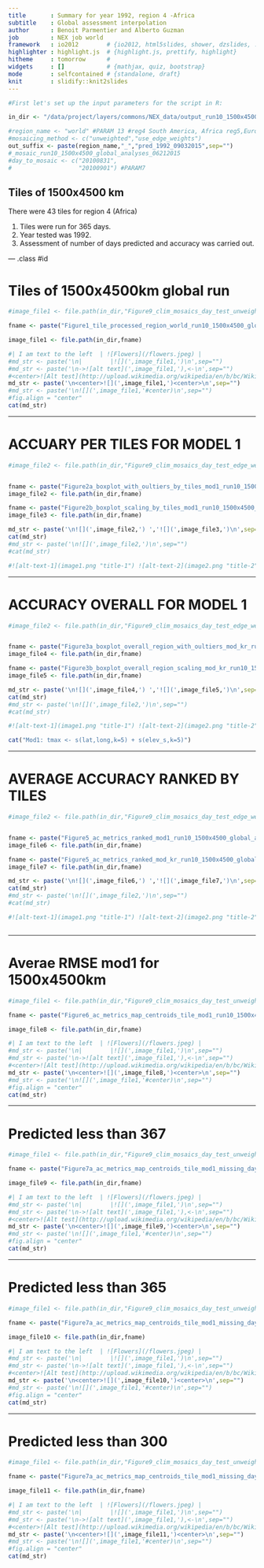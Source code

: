 ```yaml
---
title       : Summary for year 1992, region 4 -Africa
subtitle    : Global assessment interpolation
author      : Benoit Parmentier and Alberto Guzman
job         : NEX job world
framework   : io2012        # {io2012, html5slides, shower, dzslides, ...}
highlighter : highlight.js  # {highlight.js, prettify, highlight}
hitheme     : tomorrow      # 
widgets     : []            # {mathjax, quiz, bootstrap}
mode        : selfcontained # {standalone, draft}
knit        : slidify::knit2slides
---
```


```r

#First let's set up the input parameters for the script in R:

in_dir <- "/data/project/layers/commons/NEX_data/output_run10_1500x4500_global_analyses_pred_1992_09012015"

#region_name <- "world" #PARAM 13 #reg4 South America, Africa reg5,Europe reg2, North America reg1, Asia reg3
#mosaicing_method <- c("unweighted","use_edge_weights")
out_suffix <- paste(region_name,"_","pred_1992_09032015",sep="") 
#_mosaic_run10_1500x4500_global_analyses_06212015
#day_to_mosaic <- c("20100831",
#                   "20100901") #PARAM7

```

## Tiles of 1500x4500 km

There were 43 tiles for region 4 (Africa)

1. Tiles were run for 365 days.
2. Year tested was 1992.
3. Assessment of number of days predicted and accuracy was carried out.


--- .class #id 

<!-- Limit image width and height -->
<style type="text/css">
img {     
  max-height: 560px;     
  max-width: 964px; 
}
</style>
 


# Tiles of 1500x4500km global run 

```r
#image_file1 <- file.path(in_dir,"Figure9_clim_mosaics_day_test_unweighted_20100831_world_mosaic_07092015")

fname <- paste("Figure1_tile_processed_region_world_run10_1500x4500_global_analyses_pred_1992_09012015.png")

image_file1 <- file.path(in_dir,fname)

```

```r
#| I am text to the left  | ![Flowers](/flowers.jpeg) |
#md_str <- paste('\n|        |![](',image_file1,')\n',sep="") 
#md_str <- paste('\n->![alt text](',image_file1,'),<-\n',sep="")
#<center>![Alt test](http://upload.wikimedia.org/wikipedia/en/b/bc/Wiki.png)</center>
md_str <- paste('\n<center>![](',image_file1,')<center>\n',sep="")
#md_str <- paste('\n![](',image_file1,'#center)\n',sep="")
#fig.align = "center"
cat(md_str)
```

---

# ACCUARY PER TILES FOR MODEL 1

```r
#image_file2 <- file.path(in_dir,"Figure9_clim_mosaics_day_test_edge_weighted_20100831_world_mosaic_07092015.png")


fname <- paste("Figure2a_boxplot_with_oultiers_by_tiles_mod1_run10_1500x4500_global_analyses_pred_1992_09012015.png")
image_file2 <- file.path(in_dir,fname)

fname <- paste("Figure2b_boxplot_scaling_by_tiles_mod1_run10_1500x4500_global_analyses_pred_1992_09012015.png")
image_file3 <- file.path(in_dir,fname)

```


```r

md_str <- paste('\n![](',image_file2,') ','![](',image_file3,')\n',sep="") 
cat(md_str)
#md_str <- paste('\n![](',image_file2,')\n',sep="") 
#cat(md_str)

#![alt-text-1](image1.png "title-1") ![alt-text-2](image2.png "title-2")


```

---

# ACCURACY OVERALL FOR MODEL 1

```r
#image_file2 <- file.path(in_dir,"Figure9_clim_mosaics_day_test_edge_weighted_20100831_world_mosaic_07092015.png")


fname <- paste("Figure3a_boxplot_overall_region_with_oultiers_mod_kr_run10_1500x4500_global_analyses_pred_1992_09012015.png")
image_file4 <- file.path(in_dir,fname)

fname <- paste("Figure3b_boxplot_overall_region_scaling_mod_kr_run10_1500x4500_global_analyses_pred_1992_09012015.png")
image_file5 <- file.path(in_dir,fname)

```


```r

md_str <- paste('\n![](',image_file4,') ','![](',image_file5,')\n',sep="") 
cat(md_str)
#md_str <- paste('\n![](',image_file2,')\n',sep="") 
#cat(md_str)

#![alt-text-1](image1.png "title-1") ![alt-text-2](image2.png "title-2")

cat("Mod1: tmax <- s(lat,long,k=5) + s(elev_s,k=5)")

```

---

# AVERAGE ACCURACY RANKED BY TILES 

```r
#image_file2 <- file.path(in_dir,"Figure9_clim_mosaics_day_test_edge_weighted_20100831_world_mosaic_07092015.png")


fname <- paste("Figure5_ac_metrics_ranked_mod1_run10_1500x4500_global_analyses_pred_1992_09012015.png")
image_file6 <- file.path(in_dir,fname)

fname <- paste("Figure5_ac_metrics_ranked_mod_kr_run10_1500x4500_global_analyses_pred_1992_09012015.png")
image_file7 <- file.path(in_dir,fname)

```


```r

md_str <- paste('\n![](',image_file6,') ','![](',image_file7,')\n',sep="") 
cat(md_str)
#md_str <- paste('\n![](',image_file2,')\n',sep="") 
#cat(md_str)

#![alt-text-1](image1.png "title-1") ![alt-text-2](image2.png "title-2")



```

---

# Averae RMSE mod1 for 1500x4500km 

```r
#image_file1 <- file.path(in_dir,"Figure9_clim_mosaics_day_test_unweighted_20100831_world_mosaic_07092015")

fname <- paste("Figure6_ac_metrics_map_centroids_tile_mod1_run10_1500x4500_global_analyses_pred_1992_09012015.png")

image_file8 <- file.path(in_dir,fname)

```

```r
#| I am text to the left  | ![Flowers](/flowers.jpeg) |
#md_str <- paste('\n|        |![](',image_file1,')\n',sep="") 
#md_str <- paste('\n->![alt text](',image_file1,'),<-\n',sep="")
#<center>![Alt test](http://upload.wikimedia.org/wikipedia/en/b/bc/Wiki.png)</center>
md_str <- paste('\n<center>![](',image_file8,')<center>\n',sep="")
#md_str <- paste('\n![](',image_file1,'#center)\n',sep="")
#fig.align = "center"
cat(md_str)
```

---

# Predicted less than 367

```r
#image_file1 <- file.path(in_dir,"Figure9_clim_mosaics_day_test_unweighted_20100831_world_mosaic_07092015")

fname <- paste("Figure7a_ac_metrics_map_centroids_tile_mod1_missing_day_367_run10_1500x4500_global_analyses_pred_1992_09012015.png")

image_file9 <- file.path(in_dir,fname)

```

```r
#| I am text to the left  | ![Flowers](/flowers.jpeg) |
#md_str <- paste('\n|        |![](',image_file1,')\n',sep="") 
#md_str <- paste('\n->![alt text](',image_file1,'),<-\n',sep="")
#<center>![Alt test](http://upload.wikimedia.org/wikipedia/en/b/bc/Wiki.png)</center>
md_str <- paste('\n<center>![](',image_file9,')<center>\n',sep="")
#md_str <- paste('\n![](',image_file1,'#center)\n',sep="")
#fig.align = "center"
cat(md_str)
```

---

# Predicted less than 365

```r
#image_file1 <- file.path(in_dir,"Figure9_clim_mosaics_day_test_unweighted_20100831_world_mosaic_07092015")

fname <- paste("Figure7a_ac_metrics_map_centroids_tile_mod1_missing_day_365_run10_1500x4500_global_analyses_pred_1992_09012015.png")

image_file10 <- file.path(in_dir,fname)

```

```r
#| I am text to the left  | ![Flowers](/flowers.jpeg) |
#md_str <- paste('\n|        |![](',image_file1,')\n',sep="") 
#md_str <- paste('\n->![alt text](',image_file1,'),<-\n',sep="")
#<center>![Alt test](http://upload.wikimedia.org/wikipedia/en/b/bc/Wiki.png)</center>
md_str <- paste('\n<center>![](',image_file10,')<center>\n',sep="")
#md_str <- paste('\n![](',image_file1,'#center)\n',sep="")
#fig.align = "center"
cat(md_str)
```

---

# Predicted less than 300

```r
#image_file1 <- file.path(in_dir,"Figure9_clim_mosaics_day_test_unweighted_20100831_world_mosaic_07092015")

fname <- paste("Figure7a_ac_metrics_map_centroids_tile_mod1_missing_day_300_run10_1500x4500_global_analyses_pred_1992_09012015.png")

image_file11 <- file.path(in_dir,fname)

```

```r
#| I am text to the left  | ![Flowers](/flowers.jpeg) |
#md_str <- paste('\n|        |![](',image_file1,')\n',sep="") 
#md_str <- paste('\n->![alt text](',image_file1,'),<-\n',sep="")
#<center>![Alt test](http://upload.wikimedia.org/wikipedia/en/b/bc/Wiki.png)</center>
md_str <- paste('\n<center>![](',image_file11,')<center>\n',sep="")
#md_str <- paste('\n![](',image_file1,'#center)\n',sep="")
#fig.align = "center"
cat(md_str)
```



#########